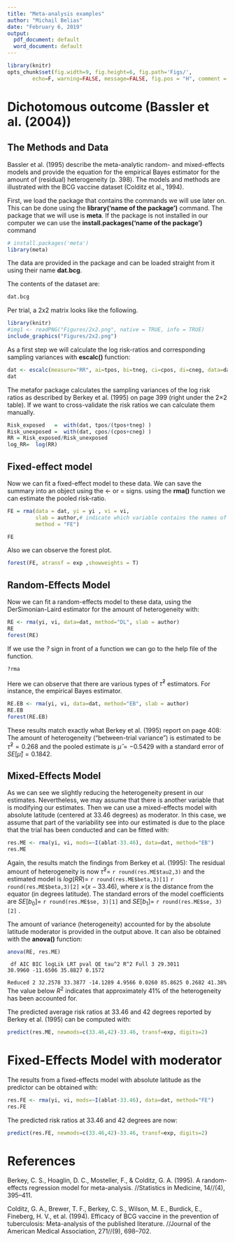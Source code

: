 ```yaml
---
title: "Meta-analysis examples"
author: "Michail Belias"
date: "February 6, 2019"
output:
  pdf_document: default
  word_document: default
---
```


```r
library(knitr)
opts_chunk$set(fig.width=9, fig.height=6, fig.path='Figs/',
        echo=F, warning=FALSE, message=FALSE, fig.pos = "H", comment = "")

```

# Dichotomous outcome (Bassler et al. (2004))

## The Methods and Data 

Bassler et al. (1995) describe the meta-analytic random- and mixed-effects models and provide the equation for the empirical Bayes estimator for the amount of (residual) heterogeneity (p. 398). The models and methods are illustrated with the BCG vaccine dataset (Colditz et al., 1994). 



First, we load the package that contains the commands we will use later on. This can be done using the **library('name of the package')** command. The package that we will use is **meta**. If the package is not installed in our computer we can use the **install.packages('name of the package')** command 

```r
# install.packages('meta')
library(meta)
```
The data are provided in the package and can be loaded straight from it using their name **dat.bcg**.

The contents of the dataset are: 
```r
dat.bcg
```

Per trial, a 2x2 matrix looks like the following. 
```r
library(knitr)
#img1 <- readPNG("Figures/2x2.png", native = TRUE, info = TRUE)
include_graphics("Figures/2x2.png")
```

As a first step we will calculate the log risk-ratios and corresponding sampling variances with **escalc()** function:
```r
dat <- escalc(measure="RR", ai=tpos, bi=tneg, ci=cpos, di=cneg, data=dat.bcg)
dat
```

The metafor package calculates the sampling variances of the log risk ratios as described by Berkey et al. (1995) on page 399 (right under the 2×2 table). If we want to cross-validate the risk ratios we can calculate them manually. 

```r
Risk_exposed   =  with(dat, tpos/(tpos+tneg) )
Risk_unexposed =  with(dat, cpos/(cpos+cneg) )
RR = Risk_exposed/Risk_unexposed
log_RR=  log(RR)
```

## Fixed-effect model
Now we can fit a fixed-effect model to these data. We can save the summary into an object using the <- or = signs. using the **rma()** function we can estimate the pooled risk-ratio.

```r
FE = rma(data = dat, yi = yi , vi = vi, 
         slab = author,# indicate which variable contains the names of the trials 
         method = "FE")

FE

```

Also we can observe the forest plot.

```r
forest(FE, atransf = exp ,showweights = T)
```



## Random-Effects Model

Now we can fit a random-effects model to these data, using the DerSimonian-Laird estimator  for the amount of heterogeneity with:

```r
RE <- rma(yi, vi, data=dat, method="DL", slab = author)
RE
forest(RE)
```


If we use the *?* sign in front of a function we can go to the help file of the function. 

```r
?rma
```

Here we can observe that there are various types of $\hat{\tau}^2$ estimators. For instance, the empirical Bayes estimator. 

```r
RE.EB <- rma(yi, vi, data=dat, method="EB", slab = author)
RE.EB
forest(RE.EB)
```

These results match exactly what Berkey et al. (1995) report on page 408: The amount of heterogeneity ("between-trial variance") is estimated to be $\hat{\tau}^2 = 0.268$ and the pooled estimate is $\hat{\mu} = -0.5429$ with a standard error of $SE[\hat{\mu}] = 0.1842$.


## Mixed-Effects Model

As we can see we slightly reducing the heterogeneity present in our estimates. Nevertheless, we may assume that there is another variable that is modifying our estimates. Then we can use a mixed-effects model with absolute latitude (centered at 33.46 degrees) as moderator. 
In this case, we assume that part of the variability see into our estimated is due to the place that the trial has been conducted and can be fitted with:

```r
res.ME <- rma(yi, vi, mods=~I(ablat-33.46), data=dat, method="EB")
res.ME
```


Again, the results match the findings from Berkey et al. (1995): The residual amount of heterogeneity is now $\hat{\tau}^2 =$ `r round(res.ME$tau2,3)` and the estimated model is $log(RR) =$ `r round(res.ME$beta,3)[1]` `r round(res.ME$beta,3)[2]` $\times (x - 33.46)$, where $x$ is the distance from the equator (in degrees latitude). The standard errors of the model coefficients are $SE[b_0] =$ `r round(res.ME$se, 3)[1]` and $SE[b_1] =$ `r round(res.ME$se, 3)[2]` .

The amount of variance (heterogeneity) accounted for by the absolute latitude moderator is provided in the output above. It can also be obtained with the **anova()** function:

```r

anova(RE, res.ME)

```

<code output>
        df     AIC     BIC   logLik    LRT   pval      QE  tau^2    R^2
Full     3 29.3011 30.9960 -11.6506               35.8827 0.1572       
Reduced  2 32.2578 33.3877 -14.1289 4.9566 0.0260 85.8625 0.2682 41.38%
</code>
The value below $R^2$ indicates that approximately 41% of the heterogeneity has been accounted for.

The predicted average risk ratios at 33.46 and 42 degrees reported by Berkey et al. (1995) can be computed with:

```r
predict(res.ME, newmods=c(33.46,42)-33.46, transf=exp, digits=2)
```




# Fixed-Effects Model with moderator

The results from a fixed-effects model with absolute latitude as the predictor can be obtained with:

```r
res.FE <- rma(yi, vi, mods=~I(ablat-33.46), data=dat, method="FE")
res.FE
```


The predicted risk ratios at 33.46 and 42 degrees are now:
```r
predict(res.FE, newmods=c(33.46,42)-33.46, transf=exp, digits=2)
```



# References 

Berkey, C. S., Hoaglin, D. C., Mosteller, F., & Colditz, G. A. (1995). A random-effects regression model for meta-analysis. //Statistics in Medicine, 14//(4), 395--411.

Colditz, G. A., Brewer, T. F., Berkey, C. S., Wilson, M. E., Burdick, E., Fineberg, H. V., et al. (1994). Efficacy of BCG vaccine in the prevention of tuberculosis: Meta-analysis of the published literature. //Journal of the American Medical Association, 271//(9), 698--702.
